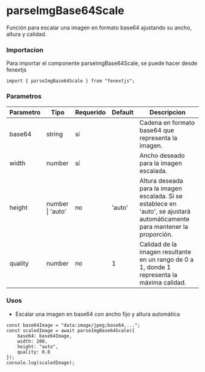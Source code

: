 # parseImgBase64Scale

Función para escalar una imagen en formato base64 ajustando su ancho, altura y calidad.

### Importacion

Para importar el componente parseImgBase64Scale, se puede hacer desde fenextjs

```tsx copy
import { parseImgBase64Scale } from "fenextjs";
```

### Parametros

| Parametro | Tipo | Requerido | Default | Descripcion |
| --------- | ---- | --------- | ------- | ----------- |
| base64 | string | sí |  | Cadena en formato base64 que representa la imagen. |
| width | number | sí |  | Ancho deseado para la imagen escalada. |
| height | number \| 'auto' | no | 'auto' | Altura deseada para la imagen escalada. Si se establece en 'auto', se ajustará automáticamente para mantener la proporción. |
| quality | number | no | 1 | Calidad de la imagen resultante en un rango de 0 a 1, donde 1 representa la máxima calidad. |
### Usos

- Escalar una imagen en base64 con ancho fijo y altura automática

```tsx copy
const base64Image = "data:image/jpeg;base64,..."; 
const scaledImage = await parseImgBase64Scale({ 
    base64: base64Image, 
    width: 200, 
    height: "auto", 
    quality: 0.8 
}); 
console.log(scaledImage);
```

